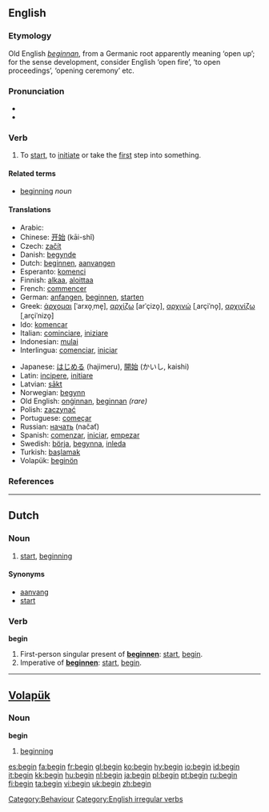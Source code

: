 ==English==

{{rank|circumstances|sitting|Christ|788|begin|wait|laughed|opportunity}}

===Etymology===
Old English ''[[beginnan]]'', from a Germanic root apparently meaning ‘open up’; for the sense development, consider English ‘open fire’, ‘to open proceedings’, ‘opening ceremony’ etc.

===Pronunciation===
*{{IPA|/bɪˈgɪn/}}
*{{audio|en-us-begin.ogg|Audio (US)}}

===Verb===
{{en-verb|begins|beginning|began|begun}}

# To [[start]], to [[initiate]] or take the [[first]] step into something.

====Related terms====
*[[beginning]] ''noun''

====Translations====
{{top}}
*Arabic: {{ARchar|[[يبدأ]]}}
*Chinese: [[开始]] (kāi-shǐ)
*Czech: [[začít]]
*Danish: [[begynde]]
*Dutch: [[beginnen]], [[aanvangen]]
*Esperanto: [[komenci]]
*Finnish: [[alkaa]], [[aloittaa]]
*French: [[commencer]]
*German: [[anfangen]], [[beginnen]], [[starten]]
*Greek: [[άρχομαι]] [ˈarxo̞ˌme̞], [[αρχίζω]] [arˈçizo̞], [[αρχινώ]] [ˌarçiˈno̞], [[αρχινίζω]] [ˌarçiˈnizo̞]
*Ido: [[komencar]]
*Italian: [[cominciare]], [[iniziare]]
*Indonesian: [[mulai]]
*Interlingua: [[comenciar]], [[iniciar]]
{{mid}}
*Japanese: [[はじめる]] (hajimeru), [[開始]] (かいし, kaishi)
*Latin: [[incipere]], [[initiare]]
*Latvian: [[sākt]]
*Norwegian: [[begynn]]
*Old English: [[onginnan|onġinnan]], [[beginnan]] ''(rare)''
*Polish: [[zaczynać]]
*Portuguese: [[começar]]
*Russian: [[начать]] (načať)
*Spanish: [[comenzar]], [[iniciar]], [[empezar]]
*Swedish: [[börja]], [[begynna]], [[inleda]]
*Turkish: [[başlamak]]
*Volapük: [[beginön]]
{{bottom}}

===References===
{{R:Century 1911}}
{{R:Webster 1913}}

----

==Dutch==

===Noun===
{{nl-noun|g=n|-|beginnetje}}

# [[start]], [[beginning]]

====Synonyms====
*[[aanvang]]
*[[start#Dutch|start]]

===Verb===
'''begin'''

# First-person singular present of '''[[beginnen]]''': [[start]], [[begin]].
# Imperative of '''[[beginnen]]''': [[start]], [[begin]].

----

==[[Volapük]]==

===Noun===
'''begin'''

# [[beginning]]

[[Category:Behaviour]]
[[Category:English irregular verbs]]

[[es:begin]]
[[fa:begin]]
[[fr:begin]]
[[gl:begin]]
[[ko:begin]]
[[hy:begin]]
[[io:begin]]
[[id:begin]]
[[it:begin]]
[[kk:begin]]
[[hu:begin]]
[[nl:begin]]
[[ja:begin]]
[[pl:begin]]
[[pt:begin]]
[[ru:begin]]
[[fi:begin]]
[[ta:begin]]
[[vi:begin]]
[[uk:begin]]
[[zh:begin]]